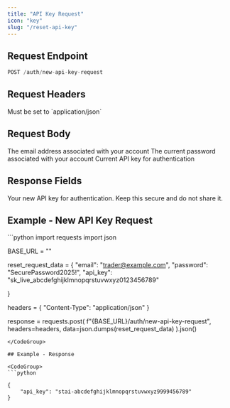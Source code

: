 ```yaml
---
title: "API Key Request"
icon: "key"
slug: "/reset-api-key"
---
```


## Request Endpoint

```python
POST /auth/new-api-key-request
```

## Request Headers

<ParamField header="Content-Type" type="string" required>
  Must be set to `application/json`
</ParamField>

## Request Body

<ParamField body="email" type="string" required>
  The email address associated with your account
</ParamField>

<ParamField body="password" type="string" required>
  The current password associated with your account
</ParamField>

<ParamField body="api_key" type="string" required>
  Current API key for authentication
</ParamField>

## Response Fields

<ResponseField name="api_key" type="string">
  Your new API key for authentication. Keep this secure and do not share it.
</ResponseField>

## Example - New API Key Request

<CodeGroup>
  ```python
  import requests
  import json

  BASE_URL = ""

  reset_request_data = {
      "email": "trader@example.com",
      "password": "SecurePassword2025!",
      "api_key": "sk_live_abcdefghijklmnopqrstuvwxyz0123456789"

  }

  headers = {
      "Content-Type": "application/json"
  }

  response = requests.post(
      f"{BASE_URL}/auth/new-api-key-request",
      headers=headers,
      data=json.dumps(reset_request_data)
  ).json()
  ```
</CodeGroup>

## Example - Response

<CodeGroup>
  ```python

  {
      "api_key": "stai-abcdefghijklmnopqrstuvwxyz9999456789"
  }

  ```
</CodeGroup>